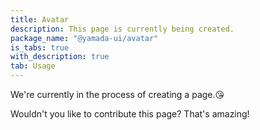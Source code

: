 ```yaml
---
title: Avatar
description: This page is currently being created.
package_name: "@yamada-ui/avatar"
is_tabs: true
with_description: true
tab: Usage
---
```


We're currently in the process of creating a page.😘

Wouldn't you like to contribute this page? That's amazing!

